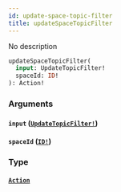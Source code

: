 ```yaml
---
id: update-space-topic-filter
title: updateSpaceTopicFilter
---
```


No description

```graphql
updateSpaceTopicFilter(
  input: UpdateTopicFilter!
  spaceId: ID!
): Action!

```

### Arguments

#### `input` ([`UpdateTopicFilter!`](/docs/graphql/inputs/update-topic-filter))

#### `spaceId` ([`ID!`](/docs/graphql/scalars/id))

### Type

#### [`Action`](/docs/graphql/objects/action)
